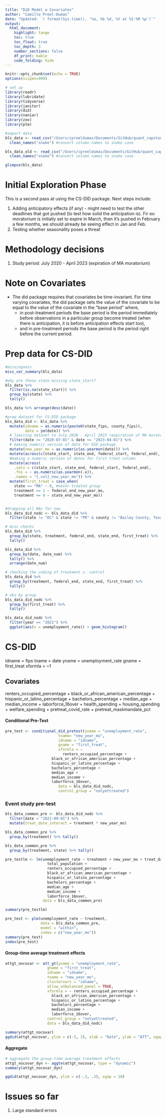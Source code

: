 ```yaml
---
title: "DiD Model w Covariates"
author: "Camille Preel-Dumas"
date: "Updated: `r format(Sys.time(), '%a, %b %d, %Y at %I:%M %p')`"
output: 
  html_document:
    highlight: tango
    toc: true
    toc_float: true
    toc_depth: 3
    number_sections: false
    df_print: kable
    code_folding: hide
---
```


```r
knitr::opts_chunk$set(echo = TRUE)
options(scipen=999)

# set up
library(readr)
library(lubridate)
library(tidyverse)
library(janitor)
library(did)
library(naniar)
library(zoo)
library(plm)

#import data
bls_data <- read_csv("/Users/cpreeldumas/Documents/GitHub/quant_capstone/data_clean/data_v1.csv") %>% 
  clean_names("snake") #convert column names to snake case

bls_data_old <- read_csv("/Users/cpreeldumas/Documents/GitHub/quant_capstone/data_clean/BLS_county_employment_clean.csv") %>% 
  clean_names("snake") #convert column names to snake case

glimpse(bls_data)
```

# Initial Exploration Phase

This is a second pass at using the CS-DID package. Next steps include:

1. Adding anticipatory effects (if any) - might need to test the other deadlines that got pushed (to test how solid the anticipation is). Fir ex: moratorium is initially set to expire in March, then it's pushed in February a few months, we should already be seeing effect in Jan and Feb.
2. Testing whether seasonality poses a threat

# Methodology decisions

1. Study period: July 2020 - April 2023 (expiration of MA moratorium)

# Note on Covariates

* The did package requires that covariates be time-invariant. For time varying covariates, the did package sets the value of the covariate to be equal to the value of the covariate in the “base period” where, 
  * in post-treatment periods the base period is the period immediately before observations in a particular group become treated (when there is anticipation, it is before anticipation effects start too), 
  * and in pre-treatment periods the base period is the period right before the current period. 

# Prep data for CS-DID
```r
#missingness
miss_var_summary(bls_data)

#why are these state missing state_start? 
bls_data %>% 
  filter(is.na(state_start)) %>% 
  group_by(state) %>% 
  tally()

bls_data %>% arrange(desc(date))

#prep dataset for CS-DID package
bls_data_did <- bls_data %>% 
  mutate(idname = as.numeric(paste0(state_fips, county_fips)),
         date = ym(date)) %>% 
  # limiting dataset to July 2020 - April 2023 (expiration of MA moratorium)
  filter(date >= "2020-07-01" & date <= "2023-04-01") %>% 
  # making numeric version of data for DID package
  mutate(new_year_mo = as.numeric(as.yearmon(date))) %>% 
  mutate(across(c(state_start, state_end, federal_start, federal_end), mdy)) %>% 
  #making a numeric version of dates for first treat column
  mutate(across(
    .cols = c(state_start, state_end, federal_start, federal_end), 
    .fns = ~ as.numeric(as.yearmon(.x)),
    .names = "{.col}_new_year_mo")) %>% 
  mutate(first_treat = case_when(
    state == "MA" ~ 0, #never-treated group
    treatment == 1 ~ federal_end_new_year_mo,
    treatment == 0 ~ state_end_new_year_mo)) 


#dropping all NAs for now
bls_data_did_nodc <- bls_data_did %>% 
  filter(state != "DC" & state != "PR" & county != "Bailey County, Texas")
```

```r
# misc checks
bls_data_did %>% 
  group_by(state, treatment, federal_end, state_end, first_treat) %>% 
  tally()

bls_data_did %>% 
  group_by(date, date_num) %>% 
  tally() %>% 
  arrange(date_num)

# checking the coding of treatment v. control
bls_data_did %>% 
  group_by(treatment, federal_end, state_end, first_treat) %>% 
  tally()

# obs by group
bls_data_did_nodc %>% 
  group_by(first_treat) %>% 
  tally()

bls_data_did_nodc %>% 
  filter(year == "2021") %>% 
  ggplot(aes(x = unemployment_rate)) + geom_histogram()
```


# CS-DID

idname = fips
tname = date
yname = unemployment_rate
gname = first_treat
xformla = ~1 

## Covariates

renters_occupied_percentage +
                     black_or_african_american_percentage + 
                     hispanic_or_latino_percentage +
                     bachelors_percentage +
                     median_age + 
                     median_income + 
                     laborforce_16over + 
                     health_spending + 
                     housing_spending + 
                     welfare_spending + 
                     pretreat_covid_rate + 
                     pretreat_maskmandate_pct

                     
#### Conditional Pre-Test
```r
pre_test <- conditional_did_pretest(yname = "unemployment_rate",
                        tname= "new_year_mo",
                        idname = "idname",
                        gname = "first_treat",
                        xformla = ~
                          renters_occupied_percentage +
                     black_or_african_american_percentage + 
                     hispanic_or_latino_percentage +
                     bachelors_percentage +
                     median_age + 
                     median_income + 
                     laborforce_16over,
                        data = bls_data_did_nodc,
                        control_group = "notyettreated")
```
### Event study pre-test
```r
bls_data_common_pre <- bls_data_did_nodc %>% 
  filter(date < "2021-09-01") %>% 
  mutate(treat_date_interact = treatment * new_year_mo)

bls_data_common_pre %>% 
  group_by(treatment) %>% tally()

bls_data_common_pre %>% 
  group_by(treatment, state) %>% tally()

pre_testlm <- lm(unemployment_rate ~ treatment + new_year_mo + treat_date_interact + 
                   total_population +
                   renters_occupied_percentage +
                   black_or_african_american_percentage + 
                   hispanic_or_latino_percentage +
                   bachelors_percentage +
                   median_age + 
                   median_income + 
                   laborforce_16over, 
                 data = bls_data_common_pre)

summary(pre_testlm)

pre_test <- plm(unemployment_rate ~ treatment,
                data = bls_data_common_pre,
                model = "within",
                index = c("new_year_mo"))
summary(pre_test)
index(pre_test)
```



#### Group-time average treatment effects
```r
attgt_nocovar <- att_gt(yname = "unemployment_rate",
                   gname = "first_treat",
                   idname = "idname",
                   tname = "new_year_mo",
                   clustervars = "idname",
                   allow_unbalanced_panel = TRUE,
                   xformla = ~ renters_occupied_percentage +
                     black_or_african_american_percentage + 
                     hispanic_or_latino_percentage +
                     bachelors_percentage +
                     median_income + 
                     laborforce_16over,
                   control_group = "notyettreated",
                   data = bls_data_did_nodc)

summary(attgt_nocovar)
ggdid(attgt_nocovar, ylim = c(-3, 3), xlab = "Date", ylab = "ATT", xgap = 50)
```

#### Aggregate 
```r
# aggregate the group-time average treatment effects
attgt_nocovar_dyn <- aggte(attgt_nocovar, type = "dynamic")
summary(attgt_nocovar_dyn)

ggdid(attgt_nocovar_dyn, ylim = c(-.3, .3), xgap = 10)
```
# Issues so far

1. Large standard errors
